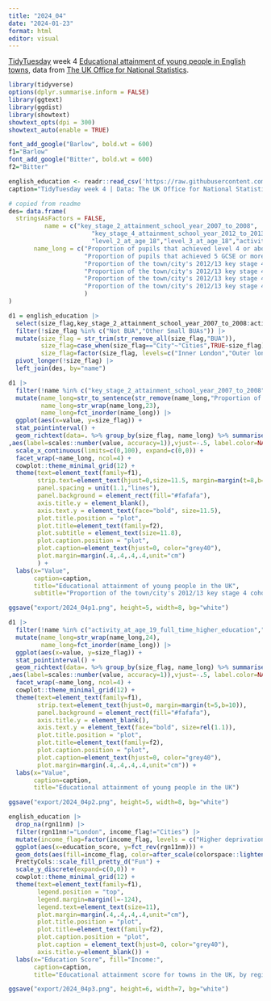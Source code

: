 ```yaml
---
title: "2024_04"
date: "2024-01-23"
format: html
editor: visual
---
```


[TidyTuesday](https://github.com/rfordatascience/tidytuesday) week 4 [Educational attainment of young people in English towns](https://github.com/rfordatascience/tidytuesday/blob/master/data/2024/2024-01-23/readme.md), data from [The UK Office for National Statistics](https://www.ons.gov.uk/). 

```r
library(tidyverse)
options(dplyr.summarise.inform = FALSE)
library(ggtext)
library(ggdist)
library(showtext)
showtext_opts(dpi = 300)
showtext_auto(enable = TRUE)
```

```r
font_add_google("Barlow", bold.wt = 600)
f1="Barlow"
font_add_google("Bitter", bold.wt = 600)
f2="Bitter"
```

```r
english_education <- readr::read_csv('https://raw.githubusercontent.com/rfordatascience/tidytuesday/master/data/2024/2024-01-23/english_education.csv')
caption="TidyTuesday week 4 | Data: The UK Office for National Statistics"
```

```r
# copied from readme
des= data.frame(
  stringsAsFactors = FALSE,
          name = c("key_stage_2_attainment_school_year_2007_to_2008",
                       "key_stage_4_attainment_school_year_2012_to_2013",
                       "level_2_at_age_18","level_3_at_age_18","activity_at_age_19_full_time_higher_education","activity_at_age_19_sustained_further_education"),
       name_long = c("Proportion of pupils that achieved level 4 or above (expected level) in key stage 2 in English and Maths in the 2007 to 2008 school year",
                     "Proportion of pupils that achieved 5 GCSE or more, including English and Maths, with grades A*-C in the 2012 to 2013 school year",
                     "Proportion of the town/city's 2012/13 key stage 4 cohort that achieved level 2 qualifications at the age 18.",
                     "Proportion of the town/city's 2012/13 key stage 4 cohort that achieved level 3 qualifications at the age 18.",
                     "Proportion of the town/city's 2012/13 key stage 4 cohort in full time higher education at the age 19.",
                     "Proportion of the town/city's 2012/13 key stage 4 cohort in sustained further education at the age 19."
                     )
)
```

```r
d1 = english_education |> 
  select(size_flag,key_stage_2_attainment_school_year_2007_to_2008:activity_at_age_19_sustained_further_education) |>
  filter(!size_flag %in% c("Not BUA","Other Small BUAs")) |>
  mutate(size_flag = str_trim(str_remove_all(size_flag,"BUA")),
         size_flag=case_when(size_flag=="City"~"Cities",TRUE~size_flag),
         size_flag=factor(size_flag, levels=c("Inner London","Outer london","Cities","Large Towns","Medium Towns","Small Towns"),ordered=T)) |>
  pivot_longer(!size_flag) |>
  left_join(des, by="name")
```

```r
d1 |>
  filter(!name %in% c("key_stage_2_attainment_school_year_2007_to_2008","key_stage_4_attainment_school_year_2012_to_2013")) |>
  mutate(name_long=str_to_sentence(str_remove(name_long,"Proportion of the town/city's 2012/13 key stage 4 cohort ")),
         name_long=str_wrap(name_long,23),
         name_long=fct_inorder(name_long)) |>
  ggplot(aes(x=value, y=size_flag)) +
  stat_pointinterval() +
  geom_richtext(data=. %>% group_by(size_flag, name_long) %>% summarise(value=median(value, na.rm=T)) 
,aes(label=scales::number(value, accuracy=1)),vjust=-.5, label.color=NA,fill="#fafafa",label.padding = grid::unit(rep(0, 4), "pt")) +
  scale_x_continuous(limits=c(0,100), expand=c(0,0)) +
  facet_wrap(~name_long, ncol=4) +
  cowplot::theme_minimal_grid(12) +
  theme(text=element_text(family=f1),
        strip.text=element_text(hjust=0,size=11.5, margin=margin(t=8,b=8)),
        panel.spacing = unit(1.1,"lines"),
        panel.background = element_rect(fill="#fafafa"),
        axis.title.y = element_blank(),
        axis.text.y = element_text(face="bold", size=11.5),
        plot.title.position = "plot",
        plot.title=element_text(family=f2),
        plot.subtitle = element_text(size=11.8),
        plot.caption.position = "plot",
        plot.caption=element_text(hjust=0, color="grey40"),
        plot.margin=margin(.4,.4,.4,.4,unit="cm")
        ) +
  labs(x="Value",
       caption=caption,
       title="Educational attainment of young people in the UK",
       subtitle="Proportion of the town/city's 2012/13 key stage 4 cohort:")

ggsave("export/2024_04p1.png", height=5, width=8, bg="white")
```

```r
d1 |>
  filter(!name %in% c("activity_at_age_19_full_time_higher_education","activity_at_age_19_sustained_further_education")) |>
  mutate(name_long=str_wrap(name_long,24),
         name_long=fct_inorder(name_long)) |>
  ggplot(aes(x=value, y=size_flag)) +
  stat_pointinterval() +
  geom_richtext(data=. %>% group_by(size_flag, name_long) %>% summarise(value=median(value)) 
,aes(label=scales::number(value, accuracy=1)),vjust=-.5, label.color=NA,fill="#fafafa",label.padding = grid::unit(rep(0, 4), "pt")) +
  facet_wrap(~name_long, ncol=4) +
  cowplot::theme_minimal_grid(12) +
  theme(text=element_text(family=f1),
        strip.text=element_text(hjust=0, margin=margin(t=5,b=10)),
        panel.background = element_rect(fill="#fafafa"),
        axis.title.y = element_blank(),
        axis.text.y = element_text(face="bold", size=rel(1.1)),
        plot.title.position = "plot",
        plot.title=element_text(family=f2),
        plot.caption.position = "plot",
        plot.caption=element_text(hjust=0, color="grey40"),
        plot.margin=margin(.4,.4,.4,.4,unit="cm")) +
  labs(x="Value",
       caption=caption,
       title="Educational attainment of young people in the UK")

ggsave("export/2024_04p2.png", height=5, width=8, bg="white")
```


```r
english_education |>
  drop_na(rgn11nm) |>
  filter(rgn11nm!="London", income_flag!="Cities") |>
  mutate(income_flag=factor(income_flag, levels = c("Higher deprivation towns","Mid deprivation towns","Lower deprivation towns"))) |>
  ggplot(aes(x=education_score, y=fct_rev(rgn11nm))) +
  geom_dots(aes(fill=income_flag, color=after_scale(colorspace::lighten(fill,.01)),order=income_flag, group=NA)) +
  PrettyCols::scale_fill_pretty_d("Fun") +
  scale_y_discrete(expand=c(0,0)) +
  cowplot::theme_minimal_grid(12) +
  theme(text=element_text(family=f1),
        legend.position = "top",
        legend.margin=margin(l=-124),
        legend.text=element_text(size=11),
        plot.margin=margin(.4,.4,.4,.4,unit="cm"),
        plot.title.position = "plot",
        plot.title=element_text(family=f2),
        plot.caption.position = "plot",
        plot.caption = element_text(hjust=0, color="grey40"),
        axis.title.y=element_blank()) +
  labs(x="Education Score", fill="Income:",
       caption=caption,
       title="Educational attainment score for towns in the UK, by region and income")

ggsave("export/2024_04p3.png", height=6, width=7, bg="white")
```









